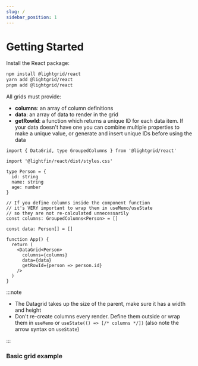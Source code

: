 ```yaml
---
slug: /
sidebar_position: 1
---
```



# Getting Started

Install the React package:

```bash
npm install @lightgrid/react
yarn add @lightgrid/react
pnpm add @lightgrid/react
```

All grids must provide:

- **columns**: an array of column definitions
- **data**: an array of data to render in the grid
- **getRowId**: a function which returns a unique ID for each data item. If your data doesn't have one you can combine multiple properties to make a unique value, or generate and insert unique IDs before using the data

```tsx
import { DataGrid, type GroupedColumns } from '@lightgrid/react'

import '@lightfin/react/dist/styles.css'

type Person = {
  id: string
  name: string
  age: number
}

// If you define columns inside the component function
// it's VERY important to wrap them in useMemo/useState
// so they are not re-calculated unnecessarily
const columns: GroupedColumns<Person> = []

const data: Person[] = []

function App() {
  return (
    <DataGrid<Person>
      columns={columns}
      data={data}
      getRowId={person => person.id}
    />
  )
}
```

:::note

- The Datagrid takes up the size of the parent, make sure it has a width and height
- Don't re-create columns every render. Define them outside or wrap them in `useMemo` or `useState(() => [/* columns */])` (also note the arrow syntax on `useState`)

:::

### Basic grid example

<Demo demoPath="basic-grid" srcPath="BasicGrid.tsx" height="362px" />

